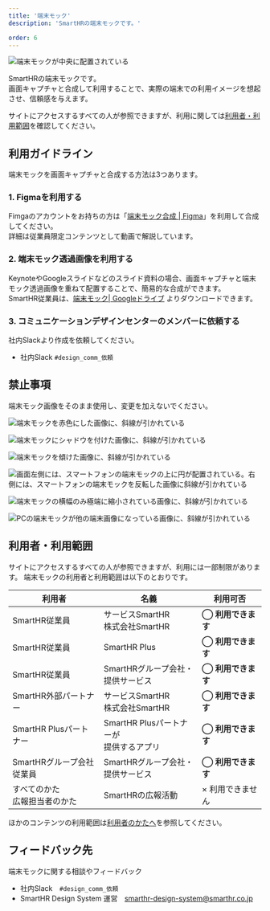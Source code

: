 ```yaml
---
title: '端末モック'
description: 'SmartHRの端末モックです。'

order: 6
---
```




![端末モックが中央に配置されている](./images/mock/sample-mock.png)


SmartHRの端末モックです。  
画面キャプチャと合成して利用することで、実際の端末での利用イメージを想起させ、信頼感を与えます。

サイトにアクセスするすべての人が参照できますが、利用に関しては[利用者・利用範囲](#h2-2)を確認してください。

## 利用ガイドライン

端末モックを画面キャプチャと合成する方法は3つあります。  

### 1. Figmaを利用する

Fimgaのアカウントをお持ちの方は「<a href="https://www.figma.com/file/ul8bbn8p3aPIXo0DsjjsA6/%E7%AB%AF%E6%9C%AB%E3%83%A2%E3%83%83%E3%82%AF%E5%90%88%E6%88%90?node-id=723%3A121" target="_blank">端末モック合成 | Figma</a>」を利用して合成してください。  
詳細は従業員限定コンテンツとして動画で解説しています。

###  2. 端末モック透過画像を利用する

KeynoteやGoogleスライドなどのスライド資料の場合、画面キャプチャと端末モック透過画像を重ねて配置することで、簡易的な合成ができます。  
SmartHR従業員は、[端末モック| Googleドライブ](https://drive.google.com/drive/folders/1d0iTFNJZK3flSKQZv9tgkWgtG1rDlvIe?usp=drive_link) よりダウンロードできます。

###  3. コミュニケーションデザインセンターのメンバーに依頼する

社内Slackより作成を依頼してください。
- 社内Slack `#design_comm_依頼`


## 禁止事項
端末モック画像をそのまま使用し、変更を加えないでください。

<Grid>
  <ImgWithDesc description="色味を変更してはいけない">

  ![端末モックを赤色にした画像に、斜線が引かれている](./images/mock/edit-mock_ng_color.png)

  </ImgWithDesc>

  <ImgWithDesc description="シャドウを加工してはいけない">

  ![端末モックにシャドウを付けた画像に、斜線が引かれている](./images/mock/edit-mock_ng_shadow.png)

  </ImgWithDesc>

  <ImgWithDesc description="傾けてはいけない">

  ![端末モックを傾けた画像に、斜線が引かれている](./images/mock/edit-mock_ng_oblique.png)

  </ImgWithDesc>

  <ImgWithDesc description="反転してはいけない">

  ![画面左側には、スマートフォンの端末モックの上に円が配置されている。右側には、スマートフォンの端末モックを反転した画像に斜線が引かれている](./images/mock/edit-mock_ng_reversal.png)

  </ImgWithDesc>

  <ImgWithDesc description="変形してはいけない">

  ![端末モックの横幅のみ極端に縮小されている画像に、斜線が引かれている](./images/mock/edit-mock_ng_transform.png)

  </ImgWithDesc>

  <ImgWithDesc description="同じ画像内で他の端末画像と組み合わせてはいけない">

  ![PCの端末モックが他の端末画像になっている画像に、斜線が引かれている](./images/mock/edit-mock_ng_combine.png)

  </ImgWithDesc>
</Grid>




## 利用者・利用範囲

サイトにアクセスするすべての人が参照できますが、利用には一部制限があります。
端末モックの利用者と利用範囲は以下のとおりです。

  <table>
    <thead>
      <tr>
        <th>利用者</th>
        <th>名義</th>
        <th>利用可否</th>
      </tr>
    </thead>
    <tbody>
      <tr>
        <td>SmartHR従業員</td>
        <td>サービスSmartHR<br/>株式会社SmartHR</td>
        <td><strong>◯ 利用できます</strong></td>
      </tr>
      <tr>
        <td>SmartHR従業員</td>
        <td>SmartHR Plus</td>
        <td><strong>◯ 利用できます</strong></td>
      </tr>
      <tr>
        <td>SmartHR従業員</td>
        <td>SmartHRグループ会社・<br/>提供サービス</td>
        <td><strong>◯ 利用できます</strong></td>
      </tr>
      <tr>
        <td>SmartHR外部パートナー</td>
        <td>サービスSmartHR<br/>株式会社SmartHR</td>
        <td><strong>◯ 利用できます</strong></td>
      </tr>
      <tr>
        <td>SmartHR Plusパートナー</td>
        <td>SmartHR Plusパートナーが<br/>提供するアプリ</td>
        <td><strong>◯ 利用できます</strong></td>
      </tr>
      <tr>
        <td>SmartHRグループ会社<br/>従業員</td>
        <td>SmartHRグループ会社・<br/>提供サービス</td>
        <td><strong>◯ 利用できます</strong></td>
      </tr>
      <tr>
        <td>すべてのかた<br/>広報担当者のかた</td>
        <td>SmartHRの広報活動</td>
        <td>× 利用できません</td>
      </tr>
    </tbody>
  </table>

ほかのコンテンツの利用範囲は[利用者のかたへ](/introduction/user/)を参照してください。



## フィードバック先
端末モックに関する相談やフィードバック  
- 社内Slack　`#design_comm_依頼`
- SmartHR Design System 運営　smarthr-design-system@smarthr.co.jp  
